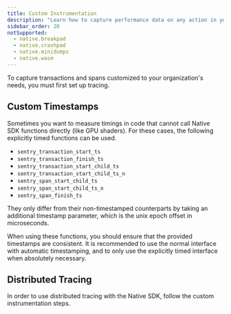```yaml
---
title: Custom Instrumentation
description: "Learn how to capture performance data on any action in your app."
sidebar_order: 20
notSupported:
  - native.breakpad
  - native.crashpad
  - native.minidumps
  - native.wasm
---
```


<Alert>

To capture transactions and spans customized to your organization's needs, you must first <PlatformLink to="/tracing/">set up tracing.</PlatformLink>

</Alert>

<PlatformContent includePath="performance/enable-manual-instrumentation" />

<PlatformContent includePath="performance/add-spans-example" />

## Custom Timestamps
Sometimes you want to measure timings in code that cannot call Native SDK functions directly (like GPU shaders). For these cases, the following explicitly timed functions can be used.
- `sentry_transaction_start_ts`
- `sentry_transaction_finish_ts`
- `sentry_transaction_start_child_ts`
- `sentry_transaction_start_child_ts_n`
- `sentry_span_start_child_ts`
- `sentry_span_start_child_ts_n`
- `sentry_span_finish_ts`

They only differ from their non-timestamped counterparts by taking an additional timestamp parameter, which is the unix epoch offset in microseconds.

When using these functions, you should ensure that the provided timestamps are consistent. It is recommended to use the normal interface with automatic timestamping, and to only use the explicitly timed interface when absolutely necessary.


<PlatformContent includePath="performance/concurrency" />

<PlatformContent includePath="performance/connect-errors-spans" />

<PlatformContent includePath="performance/improving-data" />

## Distributed Tracing

In order to use distributed tracing with the Native SDK, follow the <PlatformLink to="/tracing/trace-propagation/custom-instrumentation/">custom instrumentation</PlatformLink> steps.

